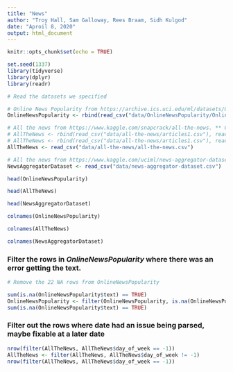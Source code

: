 ```yaml
---
title: "News"
author: "Troy Hall, Sam Galloway, Rees Braam, Sidh Kulgod"
date: "Aproil 8, 2020"
output: html_document
---
```


```r
knitr::opts_chunk$set(echo = TRUE)
```

```r
set.seed(1337)
library(tidyverse)
library(dplyr)
library(readr)
```

```r
# Read the datasets we specified

# Online News Popularity from https://archive.ics.uci.edu/ml/datasets/Online+News+Popularity
OnlineNewsPopularity <- rbind(read_csv("data/OnlineNewsPopularity/OnlineNewsPopularityTraining.csv"), read_csv("data/OnlineNewsPopularity/OnlineNewsPopularityTest.csv"))

# All the news from https://www.kaggle.com/snapcrack/all-the-news. ** COMMENT LINE 26 AND UNCOMMENT LINE 27 TO ADD ARTICLES3
# AllTheNews <- rbind(read_csv("data/all-the-news/articles1.csv"), read_csv("data/all-the-news/articles2.csv"))
# AllTheNews <- rbind(read_csv("data/all-the-news/articles1.csv"), read_csv("data/all-the-news/articles2.csv"), read_csv("data/all-the-news/articles3.csv"))
AllTheNews <- read_csv("data/all-the-news/all-the-news.csv")

# All the news from https://www.kaggle.com/uciml/news-aggregator-dataset
NewsAggregatorDataset <- read_csv("data/news-aggregator-dataset.csv")
```

```r
head(OnlineNewsPopularity)

head(AllTheNews)

head(NewsAggregatorDataset)
```

```r
colnames(OnlineNewsPopularity)
```
```r
colnames(AllTheNews)
```

```r
colnames(NewsAggregatorDataset)
```

### Filter the rows in *OnlineNewsPopularity* where there was an error getting the text.
```r
# Remove the 22 NA rows from OnlineNewsPopularity

sum(is.na(OnlineNewsPopularity$text) == TRUE)
OnlineNewsPopularity <- filter(OnlineNewsPopularity, is.na(OnlineNewsPopularity$text) == FALSE)
sum(is.na(OnlineNewsPopularity$text) == TRUE)
```

### Filter out the rows where date had an issue being parsed, maybe fixable at a later date
```r
nrow(filter(AllTheNews, AllTheNews$day_of_week == -1))
AllTheNews <- filter(AllTheNews, AllTheNews$day_of_week != -1)
nrow(filter(AllTheNews, AllTheNews$day_of_week == -1))
```
